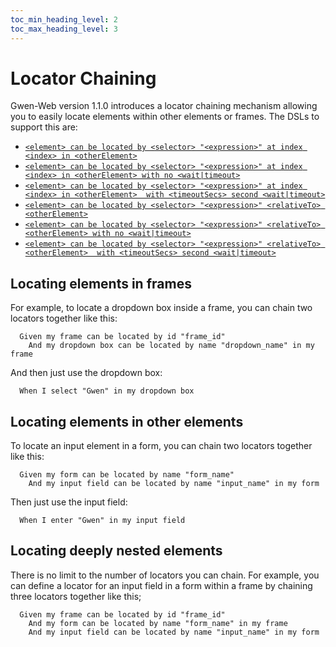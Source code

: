 ```yaml
--- 
toc_min_heading_level: 2
toc_max_heading_level: 3
---
```



# Locator Chaining

Gwen-Web version 1.1.0 introduces a locator chaining mechanism allowing you to easily locate elements within other elements or frames. The DSLs to support this are:

- [`<element> can be located by <selector> "<expression>" at index <index> in <otherElement>`](/docs/dsl/reference#element-can-be-located-by-selector-expression-in-other-element-at-index)
- [`<element> can be located by <selector> "<expression>" at index <index> in <otherElement> with no <wait|timeout>`](/docs/dsl/reference#element-can-be-located-by-selector-expression-at-index-in-other-element-with-no-timeout)
- [`<element> can be located by <selector> "<expression>" at index <index> in <otherElement>  with <timeoutSecs> second <wait|timeout>`](/docs/dsl/reference#element-can-be-located-by-selector-expression-at-index-in-other-element-with-timeout)
- [`<element> can be located by <selector> "<expression>" <relativeTo> <otherElement>`](/docs/dsl/reference#element-can-be-located-by-selector-expression-relative-to-other-element)
- [`<element> can be located by <selector> "<expression>" <relativeTo> <otherElement> with no <wait|timeout>`](/docs/dsl/reference#element-can-be-located-by-selector-expression-relative-to-other-element-with-no-timeout)
- [`<element> can be located by <selector> "<expression>" <relativeTo> <otherElement>  with <timeoutSecs> second <wait|timeout>`](/docs/dsl/reference#element-can-be-located-by-selector-expression-relative-to-other-element-with-timeout)

## Locating elements in frames

For example, to locate a dropdown box inside a frame, you can chain two locators together like this:

```gherkin
  Given my frame can be located by id "frame_id"
    And my dropdown box can be located by name "dropdown_name" in my frame
```

And then just use the dropdown box:

```gherkin
  When I select "Gwen" in my dropdown box
```

## Locating elements in other elements

To locate an input element in a form, you can chain two locators together like this:

```gherkin
  Given my form can be located by name "form_name"
    And my input field can be located by name "input_name" in my form
```

Then just use the input field:

```gherkin
  When I enter "Gwen" in my input field
```

## Locating deeply nested elements

There is no limit to the number of locators you can chain. For example, you can define a locator for an input field in a form within a frame by chaining three locators together like this;

```gherkin
  Given my frame can be located by id "frame_id"
    And my form can be located by name "form_name" in my frame
    And my input field can be located by name "input_name" in my form
```

